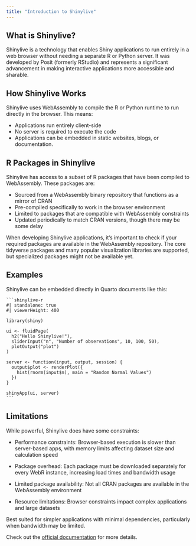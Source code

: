 ```yaml
---
title: "Introduction to Shinylive"
---
```


## What is Shinylive?

Shinylive is a technology that enables Shiny applications to run entirely in a web browser without needing a separate R or Python server. It was developed by Posit (formerly RStudio) and represents a significant advancement in making interactive applications more accessible and sharable.

## How Shinylive Works

Shinylive uses WebAssembly to compile the R or Python runtime to run directly in the browser. This means:

- Applications run entirely client-side
- No server is required to execute the code
- Applications can be embedded in static websites, blogs, or documentation.

## R Packages in Shinylive

Shinylive has access to a subset of R packages that have been compiled to WebAssembly. These packages are:

- Sourced from a WebAssembly binary repository that functions as a mirror of CRAN
- Pre-compiled specifically to work in the browser environment
- Limited to packages that are compatible with WebAssembly constraints
- Updated periodically to match CRAN versions, though there may be some delay

When developing Shinylive applications, it's important to check if your required packages are available in the WebAssembly repository. The core tidyverse packages and many popular visualization libraries are supported, but specialized packages might not be available yet.

## Examples

Shinylive can be embedded directly in Quarto documents like this:

````
```shinylive-r
#| standalone: true
#| viewerHeight: 400

library(shiny)

ui <- fluidPage(
  h2("Hello Shinylive!"),
  sliderInput("n", "Number of observations", 10, 100, 50),
  plotOutput("plot")
)

server <- function(input, output, session) {
  output$plot <- renderPlot({
    hist(rnorm(input$n), main = "Random Normal Values")
  })
}

shinyApp(ui, server)
```
````

## Limitations

While powerful, Shinylive does have some constraints:

- Performance constraints: Browser-based execution is slower than server-based apps, with memory limits affecting dataset size and calculation speed

- Package overhead: Each package must be downloaded separately for every WebR instance, increasing load times and bandwidth usage

- Limited package availability: Not all CRAN packages are available in the WebAssembly environment

- Resource limitations: Browser constraints impact complex applications and large datasets

Best suited for simpler applications with minimal dependencies, particularly when bandwidth may be limited.

Check out the [official documentation](https://shiny.posit.co/py/docs/shinylive.html) for more details.

